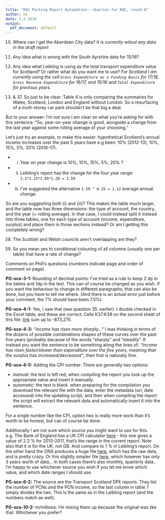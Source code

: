 ```yaml
---
title: "RAC Parking Report Automation---Queries for RAC, round 6"
author: mz
date: 1.4.2019
output:
  pdf_document: default
---
```


10. Where can I get the Aberdeen City data? *It is currenlty witout any data in the draft report*
  
11. Any idea what is wrong with the South Ayrshire data for 15/16?

13. Any idea what Leibling is using as the total transport expenditure value for Scotland? Or rather what do you want  me to use? *For Scotland I am currently using the cell `Gross Expenditure on a Funding Basis` for 17/18, `Gross Revenue Expenditure` for 16/17, and 15/16 and `Total Expenditure` for previous years. *
  

36. & 37. So just to be clear: Table 4 is only comparing the summaries for Wales, Scotland, London and England without London. So a resurfacing of a multi-storey car park shouldn't be that big a deal. 

But to your answer: I'm not sure I am clear on what you're asking for with this sentence :"So, year-on-year change is good, alongside a change from the last year against some rolling average of your choosing."

Let's just try an example, to make this easier: hypothetical Scotland's annual income increases over the past 5 years have e.g been: 10% (2012-13), 10%, 15%, 5%, 20% (2016-17). 

* i.  Year on year change is 10%, 10%, 15%, 5%, 20% ?
* ii.  Leibling's report has the change for the four year range: `1.1*1.15*1.05*1.20 = 1.59`
* iii. I've suggested the alternative `1.59 ^ 0.25 = 1.12` average annual change. 

So are you suggesting both (i) and (iii)? This makes the table much larger, and the table now has three dimensions: the type of account, the country, and the year (+ rolling average). In that case, I could instead split it instead into three tables, one for each type of account (income, expenditure, surplus) and place them in those sections instead? Or am I getting this completely wrong?

38. The Scottish and Welsh councils aren't overlapping are they?

39. So you mean yes to conditional colouring of all columns (usually one per table) that have a rate of change?

Comments on Phill's questions (numbers indicate page and order of comment on page). 

**PG-sco-3-1:** Rounding of decimal points: I've tried as a rule to keep 2 dp in the tables and 1dp in the text. This can of course be changed as you wish. If you want the behaviour to change in different paragraphs, that can also be done, but you have to tell me where. (And there is an actual error just before your comment, the 7% should have been 7.0%). 

**PG-sco-4-1:** Yes, I saw that (see question 35. earlier). I double checked in the Excel table, and these are correct. Cells K37:K38 on the second sheet of this file: [link](https://assets.publishing.service.gov.uk/government/uploads/system/uploads/attachment_data/file/757366/RO2_2017-18_data_by_LA.xlsx) sum up to -873,275. 

**PG-sco-4-3:** *"Income has risen more sharply..."* I was thinking in terms of the dozens of possible combinations shapes of these curves over the past five years (probably because of the words "sharply" and "steadily". If instead you want the sentence to be something along the lines of: *"Income has risen faster/slower than expenditure over the five years, meaning that the surplus has increased/decreased"*, then that is naturally fine. 

**PG-sco-4-5:** Adding the CPI number. There are generally two options: 

* *manual*: the text is left red, when compiling the report you look up the appropriate value and insert it manually.
* *automatic*: the text is black. when preparing for the compilation you download the relevant file with the data, enter the metadata (url, date accessed) into the updating script, and then when compiling the report the script will extract the relevant data and automatically insert it into the sentence. 

For a single number like the CPI, option two is really more work than it's worth to be honest, but can of course be done. 

Additionally I am not sure which source you might want to use for this. e.g. The Bank of England has a UK CPI calculator [here](https://www.bankofengland.co.uk/monetary-policy/inflation/inflation-calculator) - this one gives a value of 2.2 % for 2013-2017, that's the range in the current report. Note also that it is for the UK, not GB.  And compare to 1 % in Leibling's report. On the other hand the ONS produces a huge file [here](https://www.ons.gov.uk/economy/inflationandpriceindices/datasets/consumerpriceindices), which has the raw data, and is pretty crazy. Or this slightly simpler file [here](https://www.ons.gov.uk/economy/inflationandpriceindices/datasets/consumerpriceinflation), which however has only 3 years worth of data... In both cases there's also monthly, quarterly data.. I'm happy to use whichever source you wish if you let me know which value, and which date ranges I should use. 

**PG-sco-6-2:** The source are the Transport Scotland DPE reports. They list the number of PCNs and the PCN income, so the last column in table 7 simply divides the two. This is the same as in the Leibling report (and the numbers match as well). 
 
**PG-sco-10-2:** m/millions: I'm mixing them up because the original was like that. Whichever you prefer?


